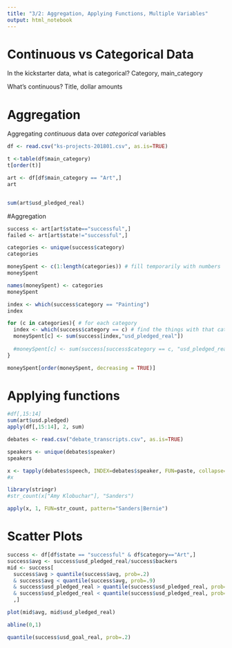 ```yaml
---
title: "3/2: Aggregation, Applying Functions, Multiple Variables"
output: html_notebook
---
```


# Continuous vs Categorical Data
In the kickstarter data, what is categorical? 
Category, main_category

What's continuous?
Title, dollar amounts


# Aggregation
Aggregating *continuous* data over *categorical* variables

```r
df <- read.csv("ks-projects-201801.csv", as.is=TRUE)
```

```r
t <-table(df$main_category)
t[order(t)]
```

```r
art <- df[df$main_category == "Art",]
art


sum(art$usd_pledged_real)
```


#Aggregation

```r
success <- art[art$state=="successful",]
failed <- art[art$state!="successful",]
```

```r
categories <- unique(success$category)
categories
```

```r
moneySpent <- c(1:length(categories)) # fill temporarily with numbers 
moneySpent
```

```r
names(moneySpent) <- categories
moneySpent
```

```r
index <- which(success$category == "Painting")
index
```

```r
for (c in categories){ # for each category
  index <- which(success$category == c) # find the things with that category
  moneySpent[c] <- sum(success[index,"usd_pledged_real"])
  
  #moneySpent[c] <- sum(success[success$category == c, "usd_pledged_real"])
}

moneySpent[order(moneySpent, decreasing = TRUE)]
```

# Applying functions

```r
#df[,15:14]
sum(art$usd.pledged)
apply(df[,15:14], 2, sum)

```


```r
debates <- read.csv("debate_transcripts.csv", as.is=TRUE)
```

```r
speakers <- unique(debates$speaker)
speakers
```

```r
x <- tapply(debates$speech, INDEX=debates$speaker, FUN=paste, collapse=" ")
#x

library(stringr)
#str_count(x["Amy Klobuchar"], "Sanders")

apply(x, 1, FUN=str_count, pattern="Sanders|Bernie")

```


# Scatter Plots
```r
success <- df[df$state == "successful" & df$category=="Art",]
success$avg <- success$usd_pledged_real/success$backers
mid <- success[
  success$avg > quantile(success$avg, prob=.2) 
  & success$avg < quantile(success$avg, prob=.9) 
  & success$usd_pledged_real > quantile(success$usd_pledged_real, prob=.2) 
  & success$usd_pledged_real < quantile(success$usd_pledged_real, prob=.9)
  ,]

plot(mid$avg, mid$usd_pledged_real)

abline(0,1)
```

```r
quantile(success$usd_goal_real, prob=.2) 
```


